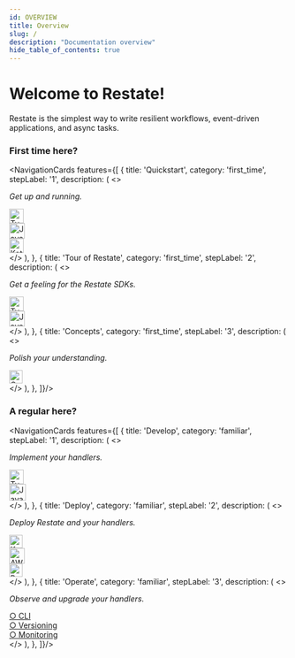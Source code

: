 ```yaml
---
id: OVERVIEW
title: Overview
slug: /
description: "Documentation overview"
hide_table_of_contents: true
---
```



# Welcome to Restate!

Restate is the simplest way to write resilient workflows, event-driven applications, and async tasks.

### First time here?

<NavigationCards features={[
    {
        title: 'Quickstart',
        category: 'first_time',
        stepLabel: '1',
        description: (
            <>
                <p className="font-size-90 margin--none">
                    <i>Get up and running.</i>
                </p>
                <div id="overviewButtonDiv"><a className="overviewButton btn btn-primary btn-lg firstTimeButton"
                                               href="/get_started/quickstart?sdk=ts"
                                               role="button"><img className="buttonIcon" src="/img/typescript.svg" width="26"
                                                                  alt="TypeScript Quickstart"></img></a></div>
                <div id="overviewButtonDiv"><a className="overviewButton btn btn-primary btn-lg firstTimeButton"
                                               href="/get_started/quickstart?sdk=java"
                                               role="button"><img className="buttonIcon" src="/img/java.svg" width="28"
                                                                  alt="Java Quickstart"></img></a></div>
                <div id="overviewButtonDiv"><a className="overviewButton btn btn-primary btn-lg firstTimeButton"
                                               href="/get_started/quickstart?sdk=kotlin"
                                               role="button"><img className="buttonIcon" src="/img/kotlin.svg" width="26"
                                                                  alt="Kotlin Quickstart"></img></a></div>
            </>
        ),
    },
    {
        title: 'Tour of Restate',
        category: 'first_time',
        stepLabel: '2',
        description: (
            <>
                <p className="font-size-90 margin--none">
                    <i>Get a feeling for the Restate SDKs.</i>
                </p>
                <div id="overviewButtonDiv"><a className="overviewButton btn btn-primary btn-lg firstTimeButton"
                                               href="/get_started/tour?sdk=ts"
                                               role="button"><img className="buttonIcon" src="/img/typescript.svg" width="26"
                                                                  alt="TypeScript Tour"></img></a></div>
                <div id="overviewButtonDiv"><a className="overviewButton btn btn-primary btn-lg firstTimeButton"
                                               href="/get_started/tour?sdk=java"
                                               role="button"><img className="buttonIcon" src="/img/java.svg" width="28"
                                                                  alt="Java Tour"></img></a></div>
            </>
        ),
    },
    {
        title: 'Concepts',
        category: 'first_time',
        stepLabel: '3',
        description: (
            <>
                <p className="font-size-90 margin--none">
                    <i>Polish your understanding.</i>
                </p>
                <div id="overviewButtonDiv"><a className="overviewButton btn btn-primary btn-lg firstTimeButton"
                                               href="/concepts/durable_building_blocks"
                                               role="button"><img className="buttonIcon" src="/img/arrow-right.svg" width="24"
                                                                  alt="Concepts"></img></a></div>
            </>
        ),
    },
]}/>

### A regular here?

<NavigationCards features={[
    {
        title: 'Develop',
        category: 'familiar',
        stepLabel: '1',
        description: (
            <>
                <p className="font-size-90 margin--none">
                    <i>Implement your handlers.</i>
                </p>
                <div id="overviewButtonDiv"><a className="overviewButton btn btn-primary btn-lg familiarButton"
                                               href="/category/typescript-sdk"
                                               role="button"><img className="buttonIcon" src="/img/typescript.svg" width="26"
                                                                  alt="TypeScript SDK Documentation"></img></a></div>
                <div id="overviewButtonDiv"><a className="overviewButton btn btn-primary btn-lg familiarButton"
                                               href="/category/javakotlin-sdk"
                                               role="button"><img className="buttonIcon" src="/img/java.svg" width="30"
                                                                  alt="Java SDK Documentation"></img></a></div>
            </>
        ),
    },
    {
        title: 'Deploy',
        category: 'familiar',
        stepLabel: '2',
        description: (
            <>
                <p className="font-size-90 margin--none">
                    <i>Deploy Restate and your handlers.</i>
                </p>
                <div id="overviewButtonDiv"><a className="overviewButton btn btn-primary btn-lg familiarButton"
                                               href="/deploy/kubernetes"
                                               role="button"><img className="buttonIcon" src="/img/kubernetes-logo.svg" width="24"
                                                                  alt="Kubernetes deployment"></img> <span className="buttonText"></span></a></div>
                <div id="overviewButtonDiv"><a className="overviewButton btn btn-primary btn-lg familiarButton"
                                               href="/category/aws--aws-lambda"
                                               role="button"><img className="buttonIcon" src="/img/aws-logo.svg" width="28"
                                                                  alt="AWS deployment"></img></a></div>
                <div id="overviewButtonDiv"><a className="overviewButton btn btn-primary btn-lg familiarButton text--primary"
                                               href="/deploy/restate_cloud"
                                               role="button"><img className="buttonIcon" src="/img/logo-only.svg" width="24"
                                                                  alt="Restate Cloud deployment"/> <span className="buttonText"></span></a></div>
            </>
        ),
    },
    {
        title: 'Operate',
        category: 'familiar',
        stepLabel: '3',
        description: (
            <>
                <p className="font-size-90 margin--none">
                    <i>Observe and upgrade your handlers.</i>
                </p>
                <div id="overviewButtonDiv"><a className="overviewButton btn btn-primary btn-lg familiarButton text-grey"
                                               href="/operate/cli"
                                               role="button">○ CLI</a></div>
                <div id="overviewButtonDiv"><a className="overviewButton btn btn-primary btn-lg familiarButton text-grey"
                                               href="/operate/versioning"
                                               role="button">○ Versioning</a></div>
                <div id="overviewButtonDiv"><a className="overviewButton btn btn-primary btn-lg familiarButton text-grey"
                                               href="/category/monitoring"
                                               role="button">○ Monitoring</a></div>
            </>
        ),
    },
]}/>
